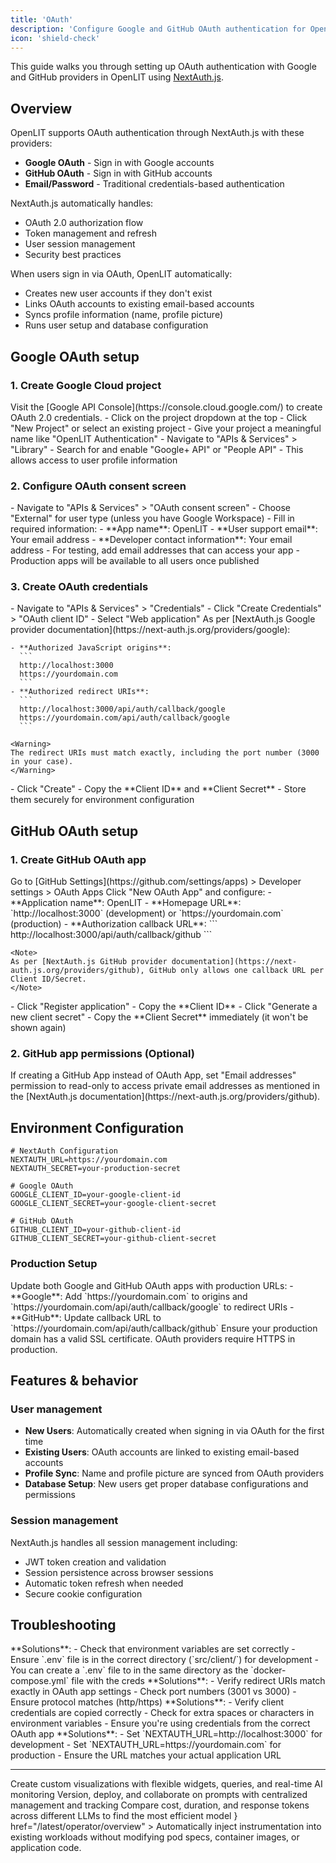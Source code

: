 ```yaml
---
title: 'OAuth'
description: 'Configure Google and GitHub OAuth authentication for OpenLIT using NextAuth.js'
icon: 'shield-check'
---
```


This guide walks you through setting up OAuth authentication with Google and GitHub providers in OpenLIT using [NextAuth.js](https://next-auth.js.org/).

## Overview

OpenLIT supports OAuth authentication through NextAuth.js with these providers:
- **Google OAuth** - Sign in with Google accounts
- **GitHub OAuth** - Sign in with GitHub accounts  
- **Email/Password** - Traditional credentials-based authentication

NextAuth.js automatically handles:
- OAuth 2.0 authorization flow
- Token management and refresh
- User session management
- Security best practices

When users sign in via OAuth, OpenLIT automatically:
- Creates new user accounts if they don't exist
- Links OAuth accounts to existing email-based accounts
- Syncs profile information (name, profile picture)
- Runs user setup and database configuration

## Google OAuth setup

### 1. Create Google Cloud project

<Steps>
  <Step title="Access Google API console">
    Visit the [Google API Console](https://console.cloud.google.com/) to create OAuth 2.0 credentials.
  </Step>
  
  <Step title="Create or select project">
    - Click on the project dropdown at the top
    - Click "New Project" or select an existing project
    - Give your project a meaningful name like "OpenLIT Authentication"
  </Step>
  
  <Step title="Enable required APIs">
    - Navigate to "APIs & Services" > "Library"
    - Search for and enable "Google+ API" or "People API"
    - This allows access to user profile information
  </Step>
</Steps>

### 2. Configure OAuth consent screen

<Steps>
  <Step title="Setup consent screen">
    - Navigate to "APIs & Services" > "OAuth consent screen"
    - Choose "External" for user type (unless you have Google Workspace)
    - Fill in required information:
      - **App name**: OpenLIT
      - **User support email**: Your email address
      - **Developer contact information**: Your email address
  </Step>
  
  <Step title="Add test users (Development)">
    - For testing, add email addresses that can access your app
    - Production apps will be available to all users once published
  </Step>
</Steps>

### 3. Create OAuth credentials

<Steps>
  <Step title="Create Web Application Credentials">
    - Navigate to "APIs & Services" > "Credentials"
    - Click "Create Credentials" > "OAuth client ID"
    - Select "Web application"
  </Step>
  
  <Step title="Configure redirect URIs">
    As per [NextAuth.js Google provider documentation](https://next-auth.js.org/providers/google):
    
    - **Authorized JavaScript origins**: 
      ```
      http://localhost:3000
      https://yourdomain.com
      ```
    - **Authorized redirect URIs**:
      ```
      http://localhost:3000/api/auth/callback/google
      https://yourdomain.com/api/auth/callback/google
      ```
      
    <Warning>
    The redirect URIs must match exactly, including the port number (3000 in your case).
    </Warning>
  </Step>
  
  <Step title="Save credentials">
    - Click "Create"
    - Copy the **Client ID** and **Client Secret**
    - Store them securely for environment configuration
  </Step>
</Steps>

## GitHub OAuth setup

### 1. Create GitHub OAuth app

<Steps>
  <Step title="Access GitHub Developer Settings">
    Go to [GitHub Settings](https://github.com/settings/apps) > Developer settings > OAuth Apps
  </Step>
  
  <Step title="Register New OAuth Application">
    Click "New OAuth App" and configure:
    - **Application name**: OpenLIT
    - **Homepage URL**: `http://localhost:3000` (development) or `https://yourdomain.com` (production)
    - **Authorization callback URL**: 
      ```
      http://localhost:3000/api/auth/callback/github
      ```
      
    <Note>
    As per [NextAuth.js GitHub provider documentation](https://next-auth.js.org/providers/github), GitHub only allows one callback URL per Client ID/Secret.
    </Note>
  </Step>
  
  <Step title="Generate Client Secret">
    - Click "Register application"
    - Copy the **Client ID**
    - Click "Generate a new client secret"
    - Copy the **Client Secret** immediately (it won't be shown again)
  </Step>
</Steps>

### 2. GitHub app permissions (Optional)

<Note>
If creating a GitHub App instead of OAuth App, set "Email addresses" permission to read-only to access private email addresses as mentioned in the [NextAuth.js documentation](https://next-auth.js.org/providers/github).
</Note>

## Environment Configuration

```.env.production
# NextAuth Configuration
NEXTAUTH_URL=https://yourdomain.com
NEXTAUTH_SECRET=your-production-secret

# Google OAuth
GOOGLE_CLIENT_ID=your-google-client-id
GOOGLE_CLIENT_SECRET=your-google-client-secret

# GitHub OAuth
GITHUB_CLIENT_ID=your-github-client-id  
GITHUB_CLIENT_SECRET=your-github-client-secret
```

### Production Setup

<Steps>
  <Step title="Update OAuth app URLs">
    Update both Google and GitHub OAuth apps with production URLs:
    - **Google**: Add `https://yourdomain.com` to origins and `https://yourdomain.com/api/auth/callback/google` to redirect URIs
    - **GitHub**: Update callback URL to `https://yourdomain.com/api/auth/callback/github`
  </Step>
  
  <Step title="HTTPS requirement">
    Ensure your production domain has a valid SSL certificate. OAuth providers require HTTPS in production.
  </Step>
</Steps>

## Features & behavior

### User management

- **New Users**: Automatically created when signing in via OAuth for the first time
- **Existing Users**: OAuth accounts are linked to existing email-based accounts
- **Profile Sync**: Name and profile picture are synced from OAuth providers
- **Database Setup**: New users get proper database configurations and permissions

### Session management

NextAuth.js handles all session management including:
- JWT token creation and validation
- Session persistence across browser sessions
- Automatic token refresh when needed
- Secure cookie configuration

## Troubleshooting

<AccordionGroup>
  <Accordion title="OAuth button not appearing">
    **Solutions**: 
    - Check that environment variables are set correctly
    - Ensure `.env` file is in the correct directory (`src/client/`) for development
    - You can create a `.env` file to in the same directory as the `docker-compose.yml` file with the creds
  </Accordion>

  <Accordion title="Redirect URI mismatch error">
    **Solutions**:
    - Verify redirect URIs match exactly in OAuth app settings
    - Check port numbers (3001 vs 3000)
    - Ensure protocol matches (http/https)
  </Accordion>

  <Accordion title="Invalid client error">
    **Solutions**:
    - Verify client credentials are copied correctly
    - Check for extra spaces or characters in environment variables
    - Ensure you're using credentials from the correct OAuth app
  </Accordion>

  <Accordion title="NEXTAUTH_URL mismatch">
    **Solutions**:
    - Set `NEXTAUTH_URL=http://localhost:3000` for development
    - Set `NEXTAUTH_URL=https://yourdomain.com` for production
    - Ensure the URL matches your actual application URL
  </Accordion>
</AccordionGroup>

---

<CardGroup cols={3}>
  <Card title="Create a dashboard" href="/latest/openlit/dashboards/overview" icon='grid'>
    Create custom visualizations with flexible widgets, queries, and real-time AI monitoring
  </Card>
  <Card title="Manage prompts" href="/latest/openlit/prompts-experiments/prompt-hub" icon='message'>
    Version, deploy, and collaborate on prompts with centralized management and tracking
  </Card>
    <Card title="LLM playground" href="/latest/openlit/prompts-experiments/openground" icon='flask'>
    Compare cost, duration, and response tokens across different LLMs to find the most efficient model
  </Card>
</CardGroup>
<Card
    title="Running in Kubernetes? Try the OpenLIT Operator"
    icon={<svg role="img" viewBox="0 0 24 24" xmlns="http://www.w3.org/2000/svg">
    <title>Kubernetes</title>
    <path fill="#FFA500" d="M10.204 14.35l.007.01-.999 2.413a5.171 5.171 0 0 1-2.075-2.597l2.578-.437.004.005a.44.44 0 0 1 .484.606zm-.833-2.129a.44.44 0 0 0 .173-.756l.002-.011L7.585 9.7a5.143 5.143 0 0 0-.73 3.255l2.514-.725.002-.009zm1.145-1.98a.44.44 0 0 0 .699-.337l.01-.005.15-2.62a5.144 5.144 0 0 0-3.01 1.442l2.147 1.523.004-.002zm.76 2.75l.723.349.722-.347.18-.78-.5-.623h-.804l-.5.623.179.779zm1.5-3.095a.44.44 0 0 0 .7.336l.008.003 2.134-1.513a5.188 5.188 0 0 0-2.992-1.442l.148 2.615.002.001zm10.876 5.97l-5.773 7.181a1.6 1.6 0 0 1-1.248.594l-9.261.003a1.6 1.6 0 0 1-1.247-.596l-5.776-7.18a1.583 1.583 0 0 1-.307-1.34L2.1 5.573c.108-.47.425-.864.863-1.073L11.305.513a1.606 1.606 0 0 1 1.385 0l8.345 3.985c.438.209.755.604.863 1.073l2.062 8.955c.108.47-.005.963-.308 1.34zm-3.289-2.057c-.042-.01-.103-.026-.145-.034-.174-.033-.315-.025-.479-.038-.35-.037-.638-.067-.895-.148-.105-.04-.18-.165-.216-.216l-.201-.059a6.45 6.45 0 0 0-.105-2.332 6.465 6.465 0 0 0-.936-2.163c.052-.047.15-.133.177-.159.008-.09.001-.183.094-.282.197-.185.444-.338.743-.522.142-.084.273-.137.415-.242.032-.024.076-.062.11-.089.24-.191.295-.52.123-.736-.172-.216-.506-.236-.745-.045-.034.027-.08.062-.111.088-.134.116-.217.23-.33.35-.246.25-.45.458-.673.609-.097.056-.239.037-.303.033l-.19.135a6.545 6.545 0 0 0-4.146-2.003l-.012-.223c-.065-.062-.143-.115-.163-.25-.022-.268.015-.557.057-.905.023-.163.061-.298.068-.475.001-.04-.001-.099-.001-.142 0-.306-.224-.555-.5-.555-.275 0-.499.249-.499.555l.001.014c0 .041-.002.092 0 .128.006.177.044.312.067.475.042.348.078.637.056.906a.545.545 0 0 1-.162.258l-.012.211a6.424 6.424 0 0 0-4.166 2.003 8.373 8.373 0 0 1-.18-.128c-.09.012-.18.04-.297-.029-.223-.15-.427-.358-.673-.608-.113-.12-.195-.234-.329-.349-.03-.026-.077-.062-.111-.088a.594.594 0 0 0-.348-.132.481.481 0 0 0-.398.176c-.172.216-.117.546.123.737l.007.005.104.083c.142.105.272.159.414.242.299.185.546.338.743.522.076.082.09.226.1.288l.16.143a6.462 6.462 0 0 0-1.02 4.506l-.208.06c-.055.072-.133.184-.215.217-.257.081-.546.11-.895.147-.164.014-.305.006-.48.039-.037.007-.09.02-.133.03l-.004.002-.007.002c-.295.071-.484.342-.423.608.061.267.349.429.645.365l.007-.001.01-.003.129-.029c.17-.046.294-.113.448-.172.33-.118.604-.217.87-.256.112-.009.23.069.288.101l.217-.037a6.5 6.5 0 0 0 2.88 3.596l-.09.218c.033.084.069.199.044.282-.097.252-.263.517-.452.813-.091.136-.185.242-.268.399-.02.037-.045.095-.064.134-.128.275-.034.591.213.71.248.12.556-.007.69-.282v-.002c.02-.039.046-.09.062-.127.07-.162.094-.301.144-.458.132-.332.205-.68.387-.897.05-.06.13-.082.215-.105l.113-.205a6.453 6.453 0 0 0 4.609.012l.106.192c.086.028.18.042.256.155.136.232.229.507.342.84.05.156.074.295.145.457.016.037.043.09.062.129.133.276.442.402.69.282.247-.118.341-.435.213-.71-.02-.039-.045-.096-.065-.134-.083-.156-.177-.261-.268-.398-.19-.296-.346-.541-.443-.793-.04-.13.007-.21.038-.294-.018-.022-.059-.144-.083-.202a6.499 6.499 0 0 0 2.88-3.622c.064.01.176.03.213.038.075-.05.144-.114.28-.104.266.039.54.138.87.256.154.06.277.128.448.173.036.01.088.019.13.028l.009.003.007.001c.297.064.584-.098.645-.365.06-.266-.128-.537-.423-.608zM16.4 9.701l-1.95 1.746v.005a.44.44 0 0 0 .173.757l.003.01 2.526.728a5.199 5.199 0 0 0-.108-1.674A5.208 5.208 0 0 0 16.4 9.7zm-4.013 5.325a.437.437 0 0 0-.404-.232.44.44 0 0 0-.372.233h-.002l-1.268 2.292a5.164 5.164 0 0 0 3.326.003l-1.27-2.296h-.01zm1.888-1.293a.44.44 0 0 0-.27.036.44.44 0 0 0-.214.572l-.003.004 1.01 2.438a5.15 5.15 0 0 0 2.081-2.615l-2.6-.44-.004.005z"/></svg>}
    href="/latest/operator/overview"
  >
  Automatically inject instrumentation into existing workloads without modifying pod specs, container images, or application code.
  </Card>